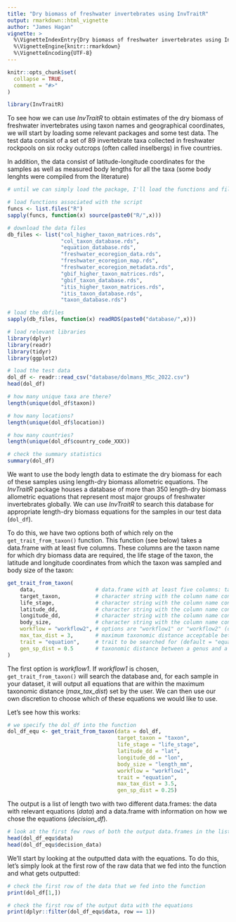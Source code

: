 ```yaml
---
title: "Dry biomass of freshwater invertebrates using InvTraitR"
output: rmarkdown::html_vignette
author: "James Hagan"
vignette: >
  %\VignetteIndexEntry{Dry biomass of freshwater invertebrates using InvTraitR}
  %\VignetteEngine{knitr::rmarkdown}
  %\VignetteEncoding{UTF-8}
---
```


```r
knitr::opts_chunk$set(
  collapse = TRUE,
  comment = "#>"
)
```

```r
library(InvTraitR)
```

To see how we can use *InvTraitR* to obtain estimates of the dry biomass of freshwater invertebrates using taxon names and geographical coordinates, we will start by loading some relevant packages and some test data. The test data consist of a set of 89 invertebrate taxa collected in freshwater rockpools on six rocky outcrops (often called inselbergs) in five countries.

In addition, the data consist of latitude-longitude coordinates for the samples as well as measured body lengths for all the taxa (some body lenghts were compiled from the literature)

```r
# until we can simply load the package, I'll load the functions and files manually

# load functions associated with the script
funcs <- list.files("R")
sapply(funcs, function(x) source(paste0("R/",x)))

# download the data files
db_files <- list("col_higher_taxon_matrices.rds",
                 "col_taxon_database.rds",
                 "equation_database.rds",
                 "freshwater_ecoregion_data.rds",
                 "freshwater_ecoregion_map.rds",
                 "freshwater_ecoregion_metadata.rds",
                 "gbif_higher_taxon_matrices.rds",
                 "gbif_taxon_database.rds",
                 "itis_higher_taxon_matrices.rds",
                 "itis_taxon_database.rds",
                 "taxon_database.rds")

# load the dbfiles
sapply(db_files, function(x) readRDS(paste0("database/",x)))

# load relevant libraries
library(dplyr)
library(readr)
library(tidyr)
library(ggplot2)

# load the test data
dol_df <- readr::read_csv("database/dolmans_MSc_2022.csv")
head(dol_df)

# how many unique taxa are there?
length(unique(dol_df$taxon))

# how many locations?
length(unique(dol_df$location))

# how many countries?
length(unique(dol_df$country_code_XXX))

# check the summary statistics
summary(dol_df)
```

We want to use the body length data to estimate the dry biomass for each of these samples using length-dry biomass allometric equations. The *InvTraitR* package houses a database of more than 350 length-dry biomass allometric equations that represent most major groups of freshwater invertebrates globally. We can use *InvTraitR* to search this database for appropriate length-dry biomass equations for the samples in our test data (`dol_df`).

To do this, we have two options both of which rely on the `get_trait_from_taxon()` function. This function (see below) takes a data.frame with at least five columns. These columns are the taxon name for which dry biomass data are required, the life stage of the taxon, the latitude and longitude coordinates from which the taxon was sampled and body size of the taxon:

```r
get_trait_from_taxon(
    data,                   # data.frame with at least five columns: target taxon, life stage, latitude (dd), longitude (dd) and body size (mm) if trait == "equation"
    target_taxon,           # character string with the column name containing the taxon names
    life_stage,             # character string with the column name containing the life stages
    latitude_dd,            # character string with the column name containing the latitude in decimal degrees
    longitude_dd,           # character string with the column name containing the longitude in decimal degrees
    body_size,              # character string with the column name containing the body size data if trait = "equation"
    workflow = "workflow2", # options are "workflow1" or "workflow2" (default = "workflow2)
    max_tax_dist = 3,       # maximum taxonomic distance acceptable between the target and the taxa in the database (default = 3)
    trait = "equation",     # trait to be searched for (default = "equation")
    gen_sp_dist = 0.5       # taxonomic distance between a genus and a species(default = 0.5)
)
```

The first option is *workflow1*. If *workflow1* is chosen, `get_trait_from_taxon()` will search the database and, for each sample in your dataset, it will output all equations that are within the maximum taxonomic distance (*max_tax_dist*) set by the user. We can then use our own discretion to choose which of these equations we would like to use.

Let's see how this works:

```r
# we specify the dol_df into the function
dol_df_equ <- get_trait_from_taxon(data = dol_df,
                                   target_taxon = "taxon",
                                   life_stage = "life_stage",
                                   latitude_dd = "lat",
                                   longitude_dd = "lon",
                                   body_size = "length_mm", 
                                   workflow = "workflow1",
                                   trait = "equation",
                                   max_tax_dist = 3.5,
                                   gen_sp_dist = 0.25)

```


The output is a list of length two with two different data.frames: the data with relevant equations (*data*) and a data.frame with information on how we chose the equations (*decision_df*).

```r

# look at the first few rows of both the output data.frames in the list
head(dol_df_equ$data)
head(dol_df_equ$decision_data)

```

We'll start by looking at the outputted data with the equations. To do this, let's simply look at the first row of the raw data that we fed into the function and what gets outputted:

```r
# check the first row of the data that we fed into the function
print(dol_df[1,])

# check the first row of the output data with the equations
print(dplyr::filter(dol_df_equ$data, row == 1))

```
